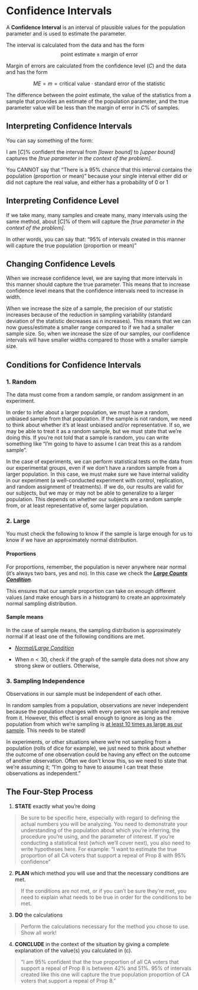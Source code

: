 # Confidence Intervals

A **Confidence Interval** is an interval of plausible values for the population parameter and is used to estimate the parameter. 

::: {.highlight}
The interval is calculated from the data and has the form 
$$\text{point estimate} ± \text{margin of error}$$
:::

::: {.highlight}
Margin of errors are calculated from the confidence level ($C$) and the data and has the form

$$ME = m = \text{critical value} \cdot \text{standard error of the statistic}$$
:::

The difference between the point estimate, the value of the statistics from a sample that provides an estimate of the population parameter, and the true parameter value will be less than the margin of error in $C$% of samples. 

## Interpreting Confidence Intervals

You can say something of the form:

::: {.highlight}
I am [$C$]% confident the interval from *[lower bound]* to *[upper bound]* captures the *[true parameter in the context of the problem]*.
:::

You CANNOT say that "There is a 95% chance that this interval contains the population (proportion or mean)" because your single interval either did or did not capture the real value, and either has a probability of 0 or 1

## Interpreting Confidence Level

::: {.highlight}
If we take many, many samples and create many, many intervals using the same method, about [$C$]% of them will capture the *[true parameter in the context of the problem]*.
:::

In other words, you can say that: "95% of intervals created in this manner will capture the true population (proportion or mean)"

## Changing Confidence Levels

When we increase confidence level, we are saying that more intervals in this manner should capture the true parameter. This means that to increase confidence level means that the confidence intervals need to increase in width.

When we increase the size of a sample, the precision of our statistic increases because of the reduction in sampling variability (standard deviation of the statistic decreases as n increases). This means that we can now guess/estimate a smaller range compared to if we had a smaller sample size. So, when we increase the size of our samples, our confidence intervals will have smaller widths compared to those with a smaller sample size.

## Conditions for Confidence Intervals

### 1. Random {.unlisted .unnumbered}

The data must come from a random sample, or random assignment in an experiment.

In order to infer about a larger population, we must have a random, unbiased sample from that population.  If the sample is not random, we need to think about whether it’s at least unbiased and/or representative.  If so, we may be able to treat it as a random sample, but we must state that we’re doing this.  If you’re not told that a sample is random, you can write something like “I’m going to have to assume I can treat this as a random sample”.
 
In the case of experiments, we can perform statistical tests on the data from our experimental groups, even if we don’t have a random sample from a larger population.  In this case, we must make sure we have internal validity in our experiment (a well-conducted experiment with control, replication, and random assignment of treatments).  If we do, our results are valid for our subjects, but we may or may not be able to generalize to a larger population.  This depends on whether our subjects are a random sample from, or at least representative of, some larger population.


### 2. Large {.unlisted .unnumbered}

You must check the following to know if the sample is large enough for us to know if we have an approximately normal distribution.

#### Proportions {.unlisted .unnumbered}

For proportions, remember, the population is never anywhere near normal (it’s always two bars, yes and no).  In this case we check the [***Large Counts Condition***](#large-counts-cond).

This ensures that our sample proportion can take on enough different values (and make enough bars in a histogram) to create an approximately normal sampling distribution.  

#### Sample means {.unlisted .unnumbered}

In the case of sample means, the sampling distribution is approximately normal if at least one of the following conditions are met. 

- [*Normal/Large Condition*](#large-cond)

- When $n<30$, check if the graph of the sample data does not show any strong skew or outliers. Otherwise, 

### 3. Sampling Independence {.unlisted .unnumbered}

Observations in our sample must be independent of each other.

In random samples from a population, observations are never independent because the population changes with every person we sample and remove from it.  However, this effect is small enough to ignore as long as the population from which we’re sampling is [at least 10 times as large as our sample](#ten-per-cond).  This needs to be stated!

In experiments, or other situations where we’re not sampling from a population (rolls of dice for example), we just need to think about whether the outcome of one observation could be having any effect on the outcome of another observation.  Often we don’t know this, so we need to state that we’re assuming it; "I’m going to have to assume I can treat these observations as independent."

## The Four-Step Process

1.  **STATE** exactly what you’re doing

> Be sure to be specific here, especially with regard to defining the actual numbers you will be analyzing.  You need to demonstrate your understanding of the population about which you’re inferring, the procedure you’re using, and the parameter of interest.  If you’re conducting a statistical test (which we’ll cover next), you also need to write hypotheses here.  For example: “I want to estimate the true proportion of all CA voters that support a repeal of Prop 8 with 95\% confidence”

2. **PLAN** which method you will use and that the necessary conditions are met. 

> If the conditions are not met, or if you can’t be sure they’re met, you need to explain what needs to be true in order for the conditions to be met.

3. **DO** the calculations

> Perform the calculations necessary for the method you chose to use.  Show all work!

4. **CONCLUDE** in the context of the situation by giving a complete explanation of the value(s) you calculated in (c).

> “I am 95\% confident that the true proportion of all CA voters that support a repeal of Prop 8 is between 42\% and 51\%.  95\% of intervals created like this one will capture the true population proportion of CA voters that support a repeal of Prop 8.”
